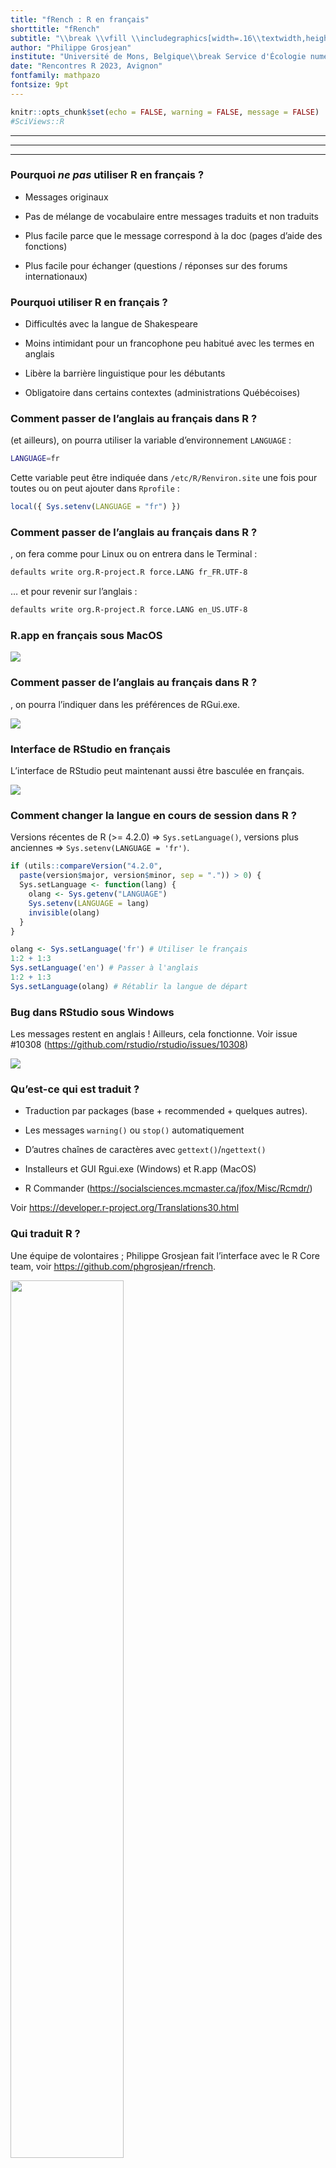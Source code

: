 ```yaml
---
title: "fRench : R en français"
shorttitle: "fRench"
subtitle: "\\break \\vfill \\includegraphics[width=.16\\textwidth,height=.2\\textheight]{template/EcoNum-logo.pdf}  \\includegraphics[width=.16\\textwidth,height=.2\\textheight]{template/SciViews-logo.pdf}  \\includegraphics[width=.16\\textwidth,height=.2\\textheight]{figures/rr2023.jpg}"
author: "Philippe Grosjean"
institute: "Université de Mons, Belgique\\break Service d'Écologie numérique, Instituts Complexys et Infortech\\break <\\url{philippe.grosjean@umons.ac.be}>, <\\url{phgrosjean@sciviews.org}>"
date: "Rencontres R 2023, Avignon"
fontfamily: mathpazo
fontsize: 9pt
---
```


```r
knitr::opts_chunk$set(echo = FALSE, warning = FALSE, message = FALSE)
#SciViews::R
```

------------------------------------------------------------------------

```{=tex}
\begin{center}
\Large \textbf{Qui sait que les messages de R peuvent être affichés en français ?}
\end{center}
```

------------------------------------------------------------------------

```{=tex}
\begin{center}
\Large \textbf{Qui n'utilise pas R en français ?}
\end{center}
```

------------------------------------------------------------------------

```{=tex}
\begin{center}
\Large \textbf{Qui utilise R en français ?}
\end{center}
```
### Pourquoi *ne pas* utiliser R en français ?

\alert{Si on est suffisamment bon en anglais...}

-   Messages originaux

\vfill

-   Pas de mélange de vocabulaire entre messages traduits et non traduits

\vfill

-   Plus facile parce que le message correspond à la doc (pages d'aide des fonctions)

\vfill

-   Plus facile pour échanger (questions / réponses sur des forums internationaux)

### Pourquoi utiliser R en français ?

-   Difficultés avec la langue de Shakespeare

\vfill

-   Moins intimidant pour un francophone peu habitué avec les termes en anglais

\vfill

-   Libère la barrière linguistique pour les débutants

\vfill

-   Obligatoire dans certains contextes (administrations Québécoises)

### Comment passer de l'anglais au français dans R ?

\alert{Cela dépend de l'OS.}

\vfill

\alert{Sous Linux} (et ailleurs), on pourra utiliser la variable d'environnement `LANGUAGE` :

``` bash
LANGUAGE=fr
```

Cette variable peut être indiquée dans `/etc/R/Renviron.site` une fois pour toutes ou on peut ajouter dans `Rprofile` :

```r
local({ Sys.setenv(LANGUAGE = "fr") })
```

### Comment passer de l'anglais au français dans R ?

\alert{Cela dépend de l'OS.}

\vfill

\alert{Sous MacOS}, on fera comme pour Linux ou on entrera dans le Terminal :

``` bash
defaults write org.R-project.R force.LANG fr_FR.UTF-8
```

... et pour revenir sur l'anglais :

``` bash
defaults write org.R-project.R force.LANG en_US.UTF-8
```

### R.app en français sous MacOS

![](figures/rapp_fr.png)

### Comment passer de l'anglais au français dans R ?

\alert{Cela dépend de l'OS.}

\alert{Sous Windows}, on pourra l'indiquer dans les préférences de RGui.exe.

![](figures/rgui_fr.png)

### Interface de RStudio en français

L'interface de RStudio peut maintenant aussi être basculée en français.

![](figures/rstudio_fr.png)

### Comment changer la langue en cours de session dans R ?

Versions récentes de R (\>= 4.2.0) =\> `Sys.setLanguage()`, versions plus anciennes =\> `Sys.setenv(LANGUAGE = 'fr')`.

```r
if (utils::compareVersion("4.2.0",
  paste(version$major, version$minor, sep = ".")) > 0) {
  Sys.setLanguage <- function(lang) {
    olang <- Sys.getenv("LANGUAGE")
    Sys.setenv(LANGUAGE = lang)
    invisible(olang)
  }
}
```

```r
olang <- Sys.setLanguage('fr') # Utiliser le français
1:2 + 1:3
Sys.setLanguage('en') # Passer à l'anglais
1:2 + 1:3
Sys.setLanguage(olang) # Rétablir la langue de départ
```

### Bug dans RStudio sous Windows

Les messages restent en anglais ! Ailleurs, cela fonctionne. Voir issue #10308 (<https://github.com/rstudio/rstudio/issues/10308>)

![](figures/rstudio_bug.png)

### Qu'est-ce qui est traduit ?

-   Traduction par packages (base + recommended + quelques autres).

-   Les messages `warning()` ou `stop()` automatiquement

-   D'autres chaînes de caractères avec `gettext()`/`ngettext()`

-   Installeurs et GUI Rgui.exe (Windows) et R.app (MacOS)

-   R Commander (<https://socialsciences.mcmaster.ca/jfox/Misc/Rcmdr/>)

\vfill

Voir <https://developer.r-project.org/Translations30.html>

\vfill

\alert{Cela représente plus de 10.000 messages traduits.}

### Qui traduit R ?

Une équipe de volontaires ; Philippe Grosjean fait l'interface avec le R Core team, voir <https://github.com/phgrosjean/rfrench>.

![](figures/translators.png){width="60%"}

### Comment la traduction est-elle réalisée ?

Avec **poEdit**. La version Pro+ utilise **DeepL** pour des suggestions de traduction.

![](figures/poEdit.png)

### Comment préparer mon package R à une traduction en français ?

-   Preparer les templates (fichiers .pot) avec `tools::update_pkg_po(pkgdir)`.

\vfill

-   Ouvrir poEdit, créer ou ouvrir le fichier de traduction .po pour le langage choisi.

\vfill

-   Mettre à jour avec le nouveau fichier template .pot

\vfill

-   Editer les (nouveaux) messages dans poEdit

\vfill

-   Recompiler le package R

### Comment traduire les jeux de données et les graphiques ?

Actuellement, il faut le faire manuellement, ... ou utiliser {data.io} et {chart} (pas encore sur CRAN, encore en phase exéprimentale):

\vfill

```r
remotes::install_github("SciViews/data.io")
remotes::install_github("SciViews/chart")
```

### Comment traduire les jeux de données et les graphiques ?

Avec le package {data.io}, un label est associé aux variables (auto ou avec `labelise()`.

```r
library(data.io)
urchin_en <- read("urchin_bio", package = "data.io")
urchin_en[1:3, 1:5]
label(urchin_en$origin)
```

### Comment traduire les jeux de données et les graphiques ?

Une version francisée est possible avec `lang = "fr"`, ou pour traduire également les niveaux de variables facteur `lang = "FR"` :

```r
urchin_fr <- read("urchin_bio", package = "data.io", lang = "FR")
urchin_fr[1:3, 1:5]
label(urchin_fr$origin)
```

### Utiliser chart() au lieu de ggplot() - version anglaise

```r
library(ggplot2)
library(chart)
```

```r
chart(aes(x = weight, y = skeleton, col = origin), data = urchin_en) +
  geom_point()
```

### Utiliser chart() au lieu de ggplot() - version française

```r
chart(aes(x = weight, y = skeleton, col = origin), data = urchin_fr) +
  geom_point()
```

### Comment fournir une aide aux fonctions en français aux débutants ?

-   Pas prévues pour être traduite dans R pour l'instant, mais...

\vfill

-   `svMisc::aka()` courtes pages d'aide alternatives style docstrings :

```r
remotes::install_github("SciViews/svMisc")
```

Créer une courte page d'aide :

```r
library(svMisc)
log <- aka(log, 
  description = "Logarithme d'un vecteur numérique (log en base e par défaut,\nou définir avec base=).",
  seealso = c("log10", "log1p", "exp","expm1"),
  example = c("log(5)", "# Log en base 3", "log(1:5, base = 3)"))
```

### Aide alternative avec `.?` de svMisc

Une fois {svMisc} chargé, on utilise `.?` à la place de `?` :

```r
.?log
```

L'example est exécuté en entrant `ex` à l'invite de R...

### Avez-vous des questions ?

```{=tex}
\begin{center}
\textbf{Ressources utiles}
\end{center}
```
\vfill

-   GitHub R french : <https://github.com/phgrosjean/rfrench>
-   data.io : <https://www.sciviews.org/data.io>
-   chart : <https://www.sciviews.org/chart/>
-   svMisc : <https://www.sciviews.org/svMisc/>
-   Cours : <https://wp.sciviews.org>

\vfill

```{=tex}
\begin{center}
\includegraphics[width=.16\textwidth,height=.2\textheight]{template/EcoNum-logo.pdf}  \includegraphics[width=.16\textwidth,height=.2\textheight]{template/SciViews-logo.pdf}
\end{center}
```
